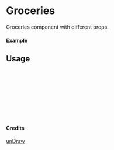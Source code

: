 
<Meta of={Groceries} title="unDraw/Groceries" />

# Groceries

Groceries component with different props.

#### Example

<Canvas of={Groceries.Primary} />

## Usage

```ts
import { Groceries } from "yadl-ui";

const Example = () => {
  return (
      <Groceries />
  );
};

export default Example;
```

#### Credits
[unDraw](https://undraw.co/illustrations)
